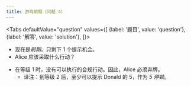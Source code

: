 ```yaml
---
title: 游戏前期（问题 4）
---
```



<BeginnersGuideProgress id="early-game-question-4" />

<Tabs
  defaultValue="question"
  values={[
    {label: '题目', value: 'question'},
    {label: '解答', value: 'solution'},
  ]}>
<TabItem value="question">

- 现在是*前期*。只剩下 1 个提示机会。
- Alice 应该采取什么行动？

</TabItem>
<TabItem value="solution">

- 在等级 1 时，没有可以执行的合规行动。因此，Alice 必须弃牌。
  - 译注：到等级 2 后，至少可以提示 Donald 的 5，作为 _5 停顿_。

</TabItem>
</Tabs>

<EarlyGameQuestion4 />
